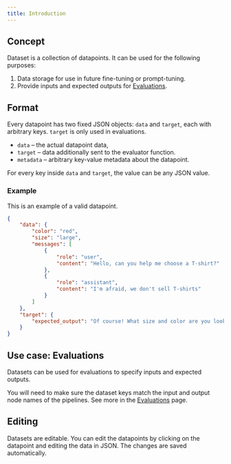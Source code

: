 ```yaml
---
title: Introduction
---
```


## Concept

Dataset is a collection of datapoints. It can be used for the following purposes:
1. Data storage for use in future fine-tuning or prompt-tuning.
1. Provide inputs and expected outputs for [Evaluations](/evaluations/introduction).

## Format

Every datapoint has two fixed JSON objects: `data` and `target`, each with arbitrary keys.
`target` is only used in evaluations.

- `data` – the actual datapoint data,
- `target` – data additionally sent to the evaluator function.
- `metadata` – arbitrary key-value metadata about the datapoint.

For every key inside `data` and `target`, the value can be any JSON value.

### Example

This is an example of a valid datapoint.

```json
{
    "data": {
        "color": "red",
        "size": "large",
        "messages": [
            {
                "role": "user",
                "content": "Hello, can you help me choose a T-shirt?"
            },
            {
                "role": "assistant",
                "content": "I'm afraid, we don't sell T-shirts"
            }
        ]
    },
    "target": {
        "expected_output": "Of course! What size and color are you looking for?"
    }
}
```

## Use case: Evaluations

Datasets can be used for evaluations to specify inputs and expected outputs.

You will need to make sure the dataset keys match the input and output node names of the pipelines.
See more in the [Evaluations](/evaluations/introduction) page.

## Editing

Datasets are editable. You can edit the datapoints by clicking on the datapoint and
editing the data in JSON. The changes are saved automatically.

